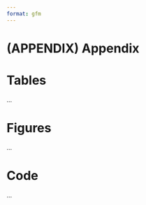 ```yaml
---
format: gfm
---
```


# (APPENDIX) Appendix {-}

# Tables {#tables}

...

\FloatBarrier
\pagebreak

# Figures {#figures}

...

\FloatBarrier
\pagebreak

# Code {#code}

...

